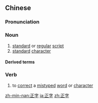 ==Chinese==
{{zh-forms}}

===Pronunciation===
{{zh-pron
|m=zhèngzì
|c=zing3 zi6
|mn=chiàⁿ-jī/chiàⁿ-lī
|cat=n,v
}}

===Noun===
{{zh-noun}}

# [[standard]] or [[regular]] [[script]]
# [[standard]] [[character]]

====Derived terms====
{{zh-der|正字法}}

===Verb===
{{zh-verb}}

# to [[correct]] a [[mistype]]d [[word]] or [[character]]

[[zh-min-nan:正字]]
[[ja:正字]]
[[zh:正字]]